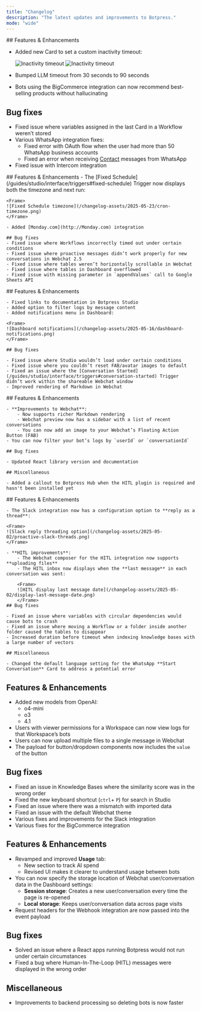 ```yaml
---
title: "Changelog"
description: "The latest updates and improvements to Botpress."
mode: "wide"
---
```


<Update label="May 30, 2025">
## Features & Enhancements

- Added new Card to set a custom inactivity timeout:

    <Frame>
        <img
            alt="Inactivity timeout"
            className="block dark:hidden"
            src="/changelog-assets/2025-05-30/inactivity-timeout.png"
        />
        <img
            alt="Inactivity timeout"
            className="hidden dark:block"
            src="/changelog-assets/2025-05-30/inactivity-timeout-dark.png"
        />
    </Frame>

- Bumped LLM timeout from 30 seconds to 90 seconds
- Bots using the BigCommerce integration can now recommend best-selling products without hallucinating

## Bug fixes

- Fixed issue where variables assigned in the last Card in a Workflow weren’t stored
- Various WhatsApp integration fixes:
    - Fixed error with OAuth flow when the user had more than 50 WhatsApp business accounts
    - Fixed an error when receiving [Contact](https://developers.facebook.com/docs/whatsapp/cloud-api/messages/contacts-messages) messages from WhatsApp
- Fixed issue with Intercom integration

</Update>

<Update label="May 23, 2025">
    ## Features & Enhancements
    - The [Fixed Schedule](/guides/studio/interface/triggers#fixed-schedule) Trigger now displays both the timezone and next run:

    <Frame>
    ![Fixed Schedule timezone](/changelog-assets/2025-05-23/cron-timezone.png)
    </Frame>

    - Added [Monday.com](http://Monday.com) integration

    ## Bug fixes
    - Fixed issue where Workflows incorrectly timed out under certain conditions
    - Fixed issue where proactive messages didn’t work properly for new conversations in Webchat 2.5
    - Fixed issue where tables weren’t horizontally scrollable in Webchat
    - Fixed issue where tables in Dashboard overflowed
    - Fixed issue with missing parameter in `appendValues` call to Google Sheets API
</Update>

<Update label="May 16, 2025">
    ## Features & Enhancements

    - Fixed links to documentation in Botpress Studio
    - Added option to filter logs by message content
    - Added notifications menu in Dashboard:

    <Frame>
    ![Dashboard notifications](/changelog-assets/2025-05-16/dashboard-notifications.png)
    </Frame>

    ## Bug fixes

    - Fixed issue where Studio wouldn’t load under certain conditions
    - Fixed issue where you couldn’t reset FAB/avatar images to default
    - Fixed an issue where the [Conversation Started](/guides/studio/interface/triggers#conversation-started) Trigger didn’t work within the shareable Webchat window
    - Improved rendering of Markdown in Webchat
</Update>

<Update label="May 9, 2025">
    ## Features & Enhancements

    - **Improvements to Webchat**:
        - Now supports richer Markdown rendering
        - Webchat preview now has a sidebar with a list of recent conversations
        - You can now add an image to your Webchat’s Floating Action Button (FAB)
    - You can now filter your bot’s logs by `userId` or `conversationId`

    ## Bug fixes

    - Updated React library version and documentation

    ## Miscellaneous

    - Added a callout to Botpress Hub when the HITL plugin is required and hasn't been installed yet
</Update>

<Update label="May 2, 2025">
    ## Features & Enhancements

    - The Slack integration now has a configuration option to **reply as a thread**:

    <Frame>
    ![Slack reply threading option](/changelog-assets/2025-05-02/proactive-slack-threads.png)
    </Frame>

    - **HITL improvements**:
        - The Webchat composer for the HITL integration now supports **uploading files**
        - The HITL inbox now displays when the **last message** in each conversation was sent:

        <Frame>
        ![HITL display last message date](/changelog-assets/2025-05-02/display-last-message-date.png)
        </Frame>
    ## Bug fixes

    - Fixed an issue where variables with circular dependencies would cause bots to crash
    - Fixed an issue where moving a Workflow or a folder inside another folder caused the tables to disappear
    - Increased duration before timeout when indexing knowledge bases with a large number of vectors

    ## Miscellaneous

    - Changed the default language setting for the WhatsApp **Start Conversation** Card to address a potential error
</Update>

<Update label="April 25, 2025">

## Features & Enhancements

- Added new models from OpenAI:
    - o4-mini
    - o3
    - 4.1
- Users with viewer permissions for a Workspace can now view logs for that Workspace’s bots
- Users can now upload multiple files to a single message in Webchat
- The payload for button/dropdown components now includes the `value` of the button

## Bug fixes

- Fixed an issue in Knowledge Bases  where the similarity score was in the wrong order
- Fixed the new keyboard shortcut (`ctrl`+ `P`) for search in Studio
- Fixed an issue where there was a mismatch with imported data
- Fixed an issue with the default Webchat theme
- Various fixes and improvements for the Slack integration
- Various fixes for the BigCommerce integration

</Update>

<Update label="April 11, 2025">

## Features & Enhancements

- Revamped and improved **Usage** tab:
    - New section to track AI spend
    - Revised UI makes it clearer to understand usage between bots
- You can now specify the storage location of Webchat user/conversation data in the Dashboard settings:
    - **Session storage**: Creates a new user/conversation every time the page is re-opened
    - **Local storage**: Keeps user/conversation data across page visits
- Request headers for the Webhook integration are now passed into the event payload

## Bug fixes

- Solved an issue where a React apps running Botpress would not run under certain circumstances
- Fixed a bug where Human-In-The-Loop (HITL) messages were displayed in the wrong order

## Miscellaneous

- Improvements to backend processing so deleting bots is now faster

</Update>